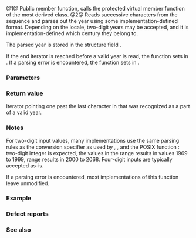 {{cpp/locale/time_get/title|get_year|do_get_year}}
{{cpp/locale/time_get/navbar}}
{{dcl begin}}
{{dcl header|locale}}
{{dcl|num=1|1=
public:
iter_type get_year( iter_type s, iter_type end, std::ios_base&amp; str,
                    std::ios_base::iostate&amp; err, std::tm* t ) const;
}}
{{dcl|num=2|1=
protected:
virtual iter_type do_get_year( iter_type s, iter_type end, std::ios_base&amp; str,
                               std::ios_base::iostate&amp; err, std::tm* t ) const;
}}
{{dcl end}}

@1@ Public member function, calls the protected virtual member function {{tt|do_get_year}} of the most derived class.
@2@ Reads successive characters from the sequence {{range|beg|end}} and parses out the year using some implementation-defined format. Depending on the locale, two-digit years may be accepted, and it is implementation-defined which century they belong to.

The parsed year is stored in the {{lc|std::tm}} structure field {{c|t-&gt;tm_year}}.

If the end iterator is reached before a valid year is read, the function sets {{lc|std::ios_base::eofbit}} in {{c|err}}. If a parsing error is encountered, the function sets {{lc|std::ios_base::failbit}} in {{c|err}}.

===Parameters===
{{par begin}}
{{par|beg|iterator designating the start of the sequence to parse}}
{{par|end|one past the end iterator for the sequence to parse}}
{{par|str|a stream object that this function uses to obtain locale facets when needed, e.g. {{lc|std::ctype}} to skip whitespace or {{lc|std::collate}} to compare strings}}
{{par|err|stream error flags object that is modified by this function to indicate errors}}
{{par|t|pointer to the {{lc|std::tm}} object that will hold the result of this function call}}
{{par end}}

===Return value===
Iterator pointing one past the last character in {{range|beg|end}} that was recognized as a part of a valid year.

===Notes===
For two-digit input values, many implementations use the same parsing rules as the conversion specifier {{c|'%y'}} as used by {{lc|std::get_time}}, {{lc|std::time_get::get()}}, and the POSIX function {{tt|strptime()}}: two-digit integer is expected, the values in the range {{closed range|69|99}} results in values 1969 to 1999, range {{closed range|00|68}} results in 2000 to 2068. Four-digit inputs are typically accepted as-is.

If a parsing error is encountered, most implementations of this function leave {{c|*t}} unmodified.

===Example===
{{example
|code=
#include &lt;iostream&gt;
#include &lt;iterator&gt;
#include &lt;locale&gt;
#include &lt;sstream&gt;

void try_get_year(const std::string&amp; s)
{
    std::cout &lt;&lt; "Parsing the year out of '" &lt;&lt; s
              &lt;&lt; "' in the locale " &lt;&lt; std::locale().name() &lt;&lt; '\n';
    std::istringstream str(s);
    std::ios_base::iostate err = std::ios_base::goodbit;

    std::tm t;
    std::time_get&lt;char&gt; const&amp; facet = std::use_facet&lt;std::time_get&lt;char&gt;&gt;(str.getloc());
    std::istreambuf_iterator&lt;char&gt; ret = facet.get_year({str}, {}, str, err, &amp;t);
    str.setstate(err);
    std::istreambuf_iterator&lt;char&gt; last{};
    
    if (str)
    {
        std::cout &lt;&lt; "Successfully parsed, year is " &lt;&lt; 1900 + t.tm_year;
        
        if (ret != last)
        {
            std::cout &lt;&lt; " Remaining content: ";
            std::copy(ret, last, std::ostreambuf_iterator&lt;char&gt;(std::cout));
        }
        else
            std::cout &lt;&lt; " the input was fully consumed";
    }
    else
    {
        std::cout &lt;&lt; "Parse failed. Unparsed string: ";
        std::copy(ret, last, std::ostreambuf_iterator&lt;char&gt;(std::cout));
    }
    
    std::cout &lt;&lt; '\n';
}

int main()
{
    std::locale::global(std::locale("en_US.utf8"));
    try_get_year("13");
    try_get_year("2013");
    
    std::locale::global(std::locale("ja_JP.utf8"));
    try_get_year("2013年");
}
|p=true
|output=&lt;!--produced using LLVM libc++--&gt;
Parsing the year out of '13' in the locale en_US.utf8
Successfully parsed, year is 2013 the input was fully consumed
Parsing the year out of '2013' in the locale en_US.utf8
Successfully parsed, year is 2013 the input was fully consumed
Parsing the year out of '2013年' in the locale ja_JP.utf8
Successfully parsed, year is 2013 Remaining content: 年
}}

===Defect reports===
{{dr list begin}}
{{dr list item|wg=lwg|dr=248|std=C++98|before={{tt|eofbit}} was not set upon reaching the end iterator|after=sets {{tt|eofbit}} if a valid year has not been read}}
{{dr list end}}

===See also===
{{dsc begin}}
{{dsc inc|cpp/io/manip/dsc get_time}}
{{dsc end}}

{{langlinks|ja|zh}}
